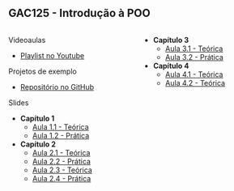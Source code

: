## GAC125 - Introdução à POO {.smaller}

::: {.nonincremental .fontsize80}

:::: {.columns}


::: {.column width="50%"}

[Videoaulas]{.alert}

- [Playlist no Youtube](https://www.youtube.com/watch?v=Pn49AxSBQ7g&list=PLaPMgEYxCSWep1GK69nOMWPr20zPKRILC)

[Projetos de exemplo]{.alert}

- [Repositório no GitHub](https://github.com/orgs/ufla-ipoo/repositories)

[Slides]{.alert} 

- **Capítulo 1**
  - [Aula 1.1 - Teórica](cap1-1.html)
  - [Aula 1.2 - Prática](cap1-2.html)
- **Capítulo 2**
  - [Aula 2.1 - Teórica](cap2-1.html)
  - [Aula 2.2 - Prática](cap2-2.html)
  - [Aula 2.3 - Teórica](cap2-3.html)
  - [Aula 2.4 - Prática](cap2-4.html)

:::

::: {.column width="50%"}

- **Capítulo 3**
  - [Aula 3.1 - Teórica](cap3-1.html)
  - [Aula 3.2 - Prática](cap3-2.html)
- **Capítulo 4**
  - [Aula 4.1 - Teórica](cap4-1.html)
  - [Aula 4.2 - Teórica](cap4-2.html)

:::

::::




:::